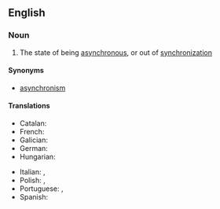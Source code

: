 ==English==

===Noun===
{{wikipedia}}
{{en-noun|~}}

# The state of being [[asynchronous]], or out of [[synchronization]]

====Synonyms====
* [[asynchronism]]

====Translations====
{{trans-top|asynchrony}}
* Catalan: {{t|ca|asincronisme}}
* French: {{t+|fr|asynchronisme|m}}
* Galician: {{t+|gl|asincronismo|m}}
* German: {{t|de|Asynchronie}}
* Hungarian: {{t|hu|aszinkronitás}}
{{trans-mid}}
* Italian: {{t|it|asincronia|f}}, {{t|it|asincronismo|m}}
* Polish: {{t|pl|asynchronia|f}}, {{t|pl|asynchronizm|m}}
* Portuguese: {{t+|pt|assincronia|f}}, {{t|pt|assincronismo|m}}
* Spanish: {{t|es|asincronismo}}
{{trans-bottom}}